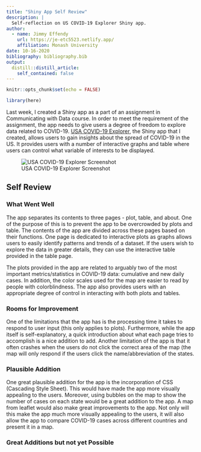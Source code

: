 ```yaml
---
title: "Shiny App Self Review"
description: |
  Self-reflection on US COVID-19 Explorer Shiny app.
author:
  - name: Jimmy Effendy 
    url: https://je-etc5523.netlify.app/
    affiliation: Monash University
date: 10-16-2020
bibliography: bibliography.bib
output:
  distill::distill_article:
    self_contained: false
---
```


```r
knitr::opts_chunk$set(echo = FALSE)
```

```r
library(here)
```

Last week, I created a Shiny app as a part of an assignment in Communicating with Data course.
In order to meet the requirement of the assignment, the app needs to give users a degree of freedom
to explore data related to COVID-19. [USA COVID-19 Explorer](https://github.com/etc5523-2020/shiny-assessment-j-effendy), the Shiny app that I created, allows users
to gain insights about the spread of COVID-19 in the US. It provides users with a number of interactive 
graphs and table where users can control what variable of interests to be displayed.

![USA COVID-19 Explorer Screenshot](screenshot-plot.PNG)

## Self Review

### What Went Well

The app separates its contents to three pages - plot, table, and about. 
One of the purpose of this is to prevent the app to be overcrowded by plots and table.
The contents of the app are divided across these pages based on their functions.
One page is dedicated to interactive plots as graphs allows users to easily identify
patterns and trends of a dataset. If the users wish to explore the data in greater
details, they can use the interactive table provided in the table page.

The plots provided in the app are related to arguably two of the most important 
metrics/statistics in COVID-19 data: cumulative and new daily cases. In addition,
the color scales used for the map are easier to read by people with colorblindness.
The app also provides users with an appropriate degree of control in interacting with both
plots and tables.

### Rooms for Improvement

One of the limitations that the app has is the processing time it takes to respond to user input
(this only applies to plots). Furthermore, while the app itself is self-explanatory, a quick 
introduction about what each page tries to accomplish is a nice addition to add. Another limitation
of the app is that it often crashes when the users do not click the correct area of the map (the map
will only respond if the users click the name/abbreviation of the states.

### Plausible Addition

One great plausible addition for the app is the incorporation of CSS (Cascading Style Sheet). This
would have made the app more visually appealing to the users. Moreover, using bubbles on the map
to show the number of cases on each state would be a great addition to the app. A map from leaflet
would also make great improvements to the app. Not only will this make the app much more visually 
appealing to the users, it will also allow the app to compare COVID-19 cases across different
countries and present it in a map.

### Great Additions but not yet Possible



